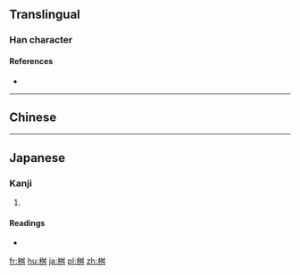 ==Translingual==

===Han character===
{{Han char|rn=75|rad=木|as=06|sn=10|four=|canj=DNIQ|ids=⿰木舛}}

====References====
* {{Han ref|kx=0526.211|dkj=49165|hdz=21203.051|uh=685D|ud=26717}}

----

==Chinese==
{{zh-see|枡|v}}

----

==Japanese==

===Kanji===
{{ja-kanji|grade=|rs=木06}}

# {{defn|lang=ja|sort=木06}}

====Readings====
* {{ja-readings|on=|kun=[[ます]] (masu)}}

[[fr:桝]]
[[hu:桝]]
[[ja:桝]]
[[pl:桝]]
[[zh:桝]]
